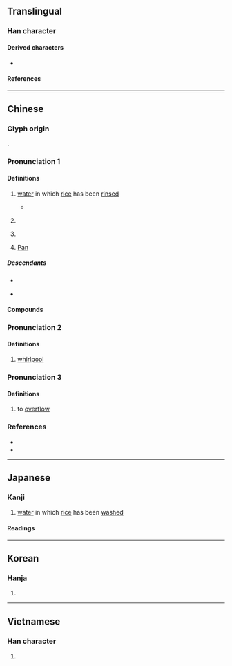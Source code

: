 {{character info}}
==Translingual==

===Han character===
{{Han char|rn=85|rad=水|as=12|sn=15|four=32169|canj=EHDW|ids=⿰氵番}}

====Derived characters====
* {{l|mul|[[藩]], [[籓]], [[𤄤]]}}

====References====
{{Han ref|kx=0649.050|dkj=18236|dj=1058.260|hdz=31745.100|uh=6F58}}

----

==Chinese==
{{zh-forms}}
{{zh-wp|zh:潘姓|yue:潘氏|gan:潘姓|nan:Phoaⁿ (sèⁿ)|en:Pan (surname)}}

===Glyph origin===
{{Han etym}}
{{Han compound|水|番|ls=psc|c1=s|c2=p|t1=water}}.

===Pronunciation 1===
{{zh-pron
|m=pān
|c=pun1
|h=pfs=phân;gd=pan1
|mb=púing
|md=păng/pŭng
|md_note=păng - surname; pŭng - slops
|mn=phun/phoaⁿ/phoan
|mn_note=phun - vernacular (“water in which rice has been rinsed”); phoaⁿ - vernacular (surname); phoan - literary
|mn-t=pung1/puan1
|mn-t_note=pung1 - “water in which rice has been rinsed”; puan1 - surname
|w=1phoe
|mc=y
|oc=y
|cat=n,pn
}}

====Definitions====
{{zh-hanzi}}

# {{lb|zh|obsolete|or|Min}} [[water]] in which [[rice]] has been [[rinse]]d
#* {{zh-x|其間 面 垢，燂{xún} 潘 請 靧{huì}。|If in the meantime their faces appear dirty, they should heat the wafer in which the rice has been cleaned, and ask them to wash with it.|ref=Liji}}
# {{surname|zh}}
#: {{zh-x|^潘 ^金-蓮|{{w|Pan Jinlian|'''Pan''' Jinlian}} (fictional female character in ''{{w|Water Margin}}'' and ''{{w|Jin Ping Mei}}'')}}
# {{zh-used2|p}}
# {{lb|zh|Greek god}} [[Pan]]

=====Descendants=====
* {{desc|bor=1|en|Pan|Poon|Pun|Phua}}
* {{desc|tl|Pua|bor=1}} {{q|via Hokkien}}

====Compounds====
{{zh-der|潘塘|潘家灣|潘口|潘渡|喬勒潘|潘水|松潘|潘灡|潘瀾}}

===Pronunciation 2===
{{zh-pron
|m=pán
|c=
|mc=
|oc=
|cat=n
}}

====Definitions====
{{zh-hanzi}}

# {{lb|zh|obsolete}} [[whirlpool]]

===Pronunciation 3===
{{zh-pron
|m=fān
|c=
|mc=
|oc=
|cat=v
}}

====Definitions====
{{zh-hanzi}}

# {{lb|zh|obsolete|of water}} to [[overflow]]

===References===
* {{R:yue:Hanzi}}
* {{thcwd|11192}}

{{zh-cat|Rivers in China}}

----

==Japanese==

===Kanji===
{{ja-kanji|grade=|rs=水12}}

# [[water]] in which [[rice]] has been [[wash]]ed

====Readings====
{{ja-readings
|goon=はん
|kanon=はん
|kun=しろみず-<しろみづ-
}}

----

==Korean==

===Hanja===
{{ko-hanja|hangeul=[[반]], [[번]]|eumhun=|rv=ban, beon|mr=pan, pŏn|y=pan, pen}}

# {{rfdef|ko|sort=水12}}

----

==Vietnamese==

===Han character===
{{vi-readings|reading=phan, Phan|rs=水12}}

# {{rfdef|vi|sort=水12}}